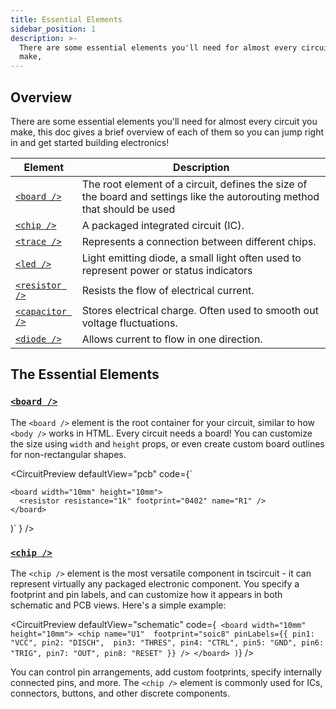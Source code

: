 ```yaml
---
title: Essential Elements
sidebar_position: 1
description: >-
  There are some essential elements you'll need for almost every circuit you
  make,
---
```



## Overview

There are some essential elements you'll need for almost every circuit you make,
this doc gives a brief overview of each of them so you can jump right in and
get started building electronics!

| Element                                      | Description                                                                                                               |
| -------------------------------------------- | ------------------------------------------------------------------------------------------------------------------------- |
| [`<board />`](../elements/board.mdx)         | The root element of a circuit, defines the size of the board and settings like the autorouting method that should be used |
| [`<chip />`](../elements/chip.mdx)           | A packaged integrated circuit (IC).                                                                                       |
| [`<trace />`](../elements/trace.mdx)         | Represents a connection between different chips.                                                                          |
| [`<led />`](../elements/led.mdx)             | Light emitting diode, a small light often used to represent power or status indicators                                    |
| [`<resistor />`](../elements/resistor.mdx)   | Resists the flow of electrical current.                                                                                   |
| [`<capacitor />`](../elements/capacitor.mdx) | Stores electrical charge. Often used to smooth out voltage fluctuations.                                                  |
| [`<diode />`](../elements/diode.mdx)         | Allows current to flow in one direction.                                                                                  |

## The Essential Elements

### [`<board />`](../elements/board.mdx)

The `<board />` element is the root container for your circuit, similar to how `<body />` works in HTML. Every circuit needs a board! You can customize the size using `width` and `height` props, or even create custom board outlines for non-rectangular shapes.

<CircuitPreview defaultView="pcb" code={`

    <board width="10mm" height="10mm">
      <resistor resistance="1k" footprint="0402" name="R1" />
    </board>
)`
} />

### [`<chip />`](../elements/chip.mdx)

The `<chip />` element is the most versatile component in tscircuit - it can represent virtually any packaged electronic component. You specify a footprint and pin labels, and can customize how it appears in both schematic and PCB views. Here's a simple example:

<CircuitPreview defaultView="schematic" code={`
    <board width="10mm" height="10mm">
      <chip
        name="U1" 
        footprint="soic8"
        pinLabels={{
          pin1: "VCC",
          pin2: "DISCH", 
          pin3: "THRES",
          pin4: "CTRL",
          pin5: "GND",
          pin6: "TRIG",
          pin7: "OUT",
          pin8: "RESET"
        }}
      />
    </board>
)`} />

You can control pin arrangements, add custom footprints, specify internally connected pins, and more. The `<chip />` element is commonly used for ICs, connectors, buttons, and other discrete components.

